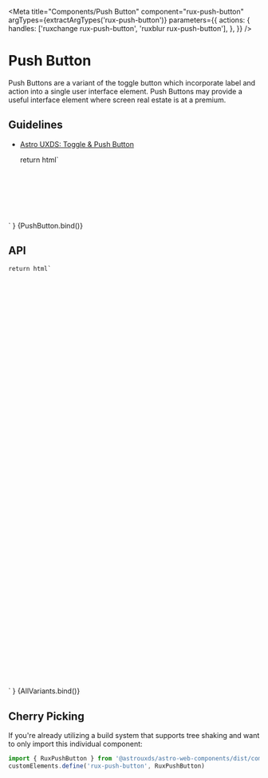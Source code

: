 
<Meta
    title="Components/Push Button"
    component="rux-push-button"
    argTypes={extractArgTypes('rux-push-button')}
    parameters={{
        actions: {
            handles: ['ruxchange rux-push-button', 'ruxblur rux-push-button'],
        },
    }}
/>

# Push Button

Push Buttons are a variant of the toggle button which incorporate label and action into a single user interface element. Push Buttons may provide a useful interface element where screen real estate is at a premium.

## Guidelines

-   [Astro UXDS: Toggle & Push Button](http://www.astrouxds.com/ui-components/toggle)

    return html`
<div style="padding: 10%; display: flex; justify-content: center;">
    <rux-push-button
        label=${args.label}
        .size=${args.size}
        .icon=${args.icon}
        ?checked=${args.checked}
        ?disabled=${args.disabled}
        ?icon-only=${args.iconOnly}
        .name=${args.name}
        .value=${args.value}
    ></rux-push-button>
</div>
    `
}

<Canvas>
    <Story
        args={{
            label: "Push Button",
            checked: false,    
            disabled: false,
            icon: "",
            iconOnly: false,
            name: "",
            size: "medium",
            value: ""
        }}
        argTypes={{
            size: { control: "select"}
        }}
        name="Push Button"
    >
        {PushButton.bind()}
    </Story>
</Canvas>

## API

<ArgsTable of="rux-push-button" />

    return html`
<style>
    .button-list {
        list-style-type: none;
        margin: 0 1rem 0 0;
        padding: 0;
        display: flex;
        flex-flow: column;
    }
    .button-list li {
        margin: 0 1rem 1rem 0;
        display: flex;
    }
    .button-list li rux-button:not(:last-child) {
        margin-right: 1rem;
    }
    .icon-only {
        padding-right: 1rem;
    }
</style>
<div
    style="padding: 8vh 2vw; display: flex; flex-flow: row wrap; justify-content: space-evenly;"
>
    <ul class="button-list">
        <li>
            <rux-push-button
                label="Push button small"
                size="small"
            ></rux-push-button>
        </li>
        <li>
            <rux-push-button
                label="Push button medium"
            ></rux-push-button>
        </li>
        <li>
            <rux-push-button
                label="Push button large"
                size="large"
            ></rux-push-button>
        </li>
        <li>
            <rux-push-button
                checked
                label="Push button checked"
            ></rux-push-button>
        </li>
        <li>
            <rux-push-button
                disabled
                label="Push button disabled"
            ></rux-push-button>
        </li>
        <li>
            <rux-push-button
                checked
                disabled
                label="Push button disabled checked"
            ></rux-push-button>
        </li>
        <li>
            <rux-push-button
                icon="apps"
                label="Push button with icon"
            ></rux-push-button>
        </li>
        <li>
            <rux-push-button
                icon="apps"
                disabled
                label="Push button disabled with icon"
            ></rux-push-button>
        </li>
        <li>
            <rux-push-button
                icon="apps"
                checked
                label="Push button checked with icon"
            ></rux-push-button>
        </li>
        <li>
            <rux-push-button
                icon="apps"
                checked
                disabled
                label="Push button disabled checked with icon"
            ></rux-push-button>
        </li>
        <li>
            <rux-push-button
                icon="apps"
                icon-only
                class="icon-only"
            ></rux-push-button>
            <rux-push-button
                icon="apps"
                icon-only
                checked
                class="icon-only"
            ></rux-push-button>
            <rux-push-button
                icon="apps"
                icon-only
                disabled
                class="icon-only"
            ></rux-push-button>
            <rux-push-button
                icon="apps"
                icon-only
                checked
                disabled
            ></rux-push-button>
        </li>
    </ul>
</div>
`
}

<Canvas>
    <Story
        name="All Variants"
        argTypes={{
            checked: { table: { disable: true } },
            disabled: { table: { disable: true } },
            icon: { table: { disable: true } },
            iconOnly: { table: { disable: true } },
            size: { table: { disable: true } },
            label: { table: { disable: true } },
            name: { table: { disable: true } },
            value: { table: { disable: true } }
        }}
    >
        {AllVariants.bind()}
    </Story>
</Canvas>

## Cherry Picking

If you're already utilizing a build system that supports tree shaking and want to only import this individual component:

```js
import { RuxPushButton } from '@astrouxds/astro-web-components/dist/components/rux-push-button'
customElements.define('rux-push-button', RuxPushButton)
```

